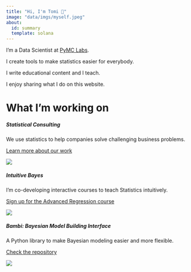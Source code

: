 ```yaml
---
title: "Hi, I'm Tomi 👋"
image: "data/imgs/myself.jpeg"
about:
  id: summary
  template: solana
---
```


:::{#summary}

I'm a Data Scientist at [PyMC Labs](https://www.pymc-labs.io/).

I create tools to make statistics easier for everybody.

I write educational content and I teach.

I enjoy sharing what I do on this website.

:::

# What I'm working on

::: {.grid}

::: {.g-col-12}
<div class="card">
<div class="grid grid-card">
<div class="g-col-10">
<div class="card-body">
<h5 class="card-title">Statistical Consulting</h5>
<p class="card-text">
    We use statistics to help companies solve challenging business problems.
</p>
<p class="no-margin">
<a href="https://pymc-labs.io/" class="stretched-link">
    Learn more about our work
</a>
</p>
</div>
</div>
<div class="g-col-2 grid-img">
<p class="no-margin">
<img src="imgs/pymc-labs.png" class="card-img">
</p>
</div>
</div>
</div>
:::

::: {.g-col-12}
<div class="card">
<div class="grid grid-card">
<div class="g-col-10">
<div class="card-body">
<h5 class="card-title">Intuitive Bayes</h5>
<p class="card-text">
    I'm co-developing interactive courses to teach Statistics intuitively.
</p>
<p class="no-margin">
<a href="https://www.intuitivebayes.com/advanced-regression" class="stretched-link">
    Sign up for the Advanced Regression course
</a>
</p>
</div>
</div>
<div class="g-col-2 grid-img">
<p class="no-margin">
<img src="imgs/ib.png" class="card-img">
</p>
</div>
</div>
</div>
:::

::: {.g-col-12}
<div class="card">
<div class="grid grid-card">
<div class="g-col-10">
<div class="card-body">
<h5 class="card-title">Bambi: Bayesian Model Building Interface</h5>
<p class="card-text">
    A Python library to make Bayesian modeling easier and more flexible.
</p>
<p class="no-margin">
<a href="https://github.com/bambinos/bambi" class="stretched-link">
    Check the repository
</a>
</p>
</div>
</div>
<div class="g-col-2 grid-img">
<p class="no-margin">
<img src="imgs/bambi.png" class="card-img">
</p>
</div>
</div>
</div>
:::

:::

